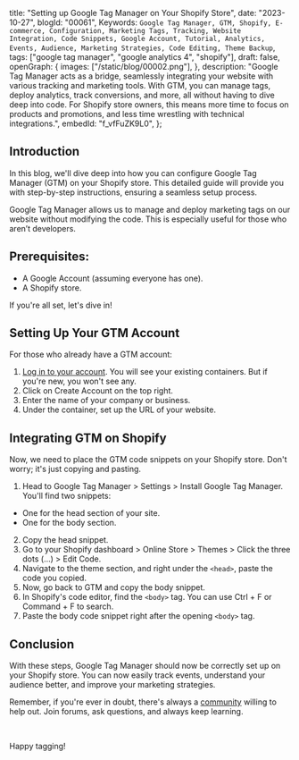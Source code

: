  title: "Setting up Google Tag Manager on Your Shopify Store",
 date: "2023-10-27",
 blogId: "00061",
 Keywords: `Google Tag Manager, GTM, Shopify, E-commerce, Configuration, Marketing Tags, Tracking, Website Integration, Code Snippets, Google Account, Tutorial, Analytics, Events, Audience, Marketing Strategies, Code Editing, Theme Backup`,
 tags: ["google tag manager", "google analytics 4", "shopify"],
 draft: false,
 openGraph: {
  images: ["/static/blog/00002.png"],
 },
 description:
  "Google Tag Manager acts as a bridge, seamlessly integrating your website with various tracking and marketing tools. With GTM, you can manage tags, deploy analytics, track conversions, and more, all without having to dive deep into code. For Shopify store owners, this means more time to focus on products and promotions, and less time wrestling with technical integrations.",
 embedId: "f_vfFuZK9L0",
};

<BlogHeader metadata={metadata} />

## Introduction

In this blog, we'll dive deep into how you
can configure Google Tag Manager (GTM) on your Shopify store. This detailed guide
will provide you with step-by-step instructions, ensuring a seamless setup process.

<YoutubeEmbed embedId={metadata.embedId} />

Google Tag Manager allows us to manage and deploy marketing tags on our website without modifying the code. This is especially useful for those who aren’t developers.

## Prerequisites:

- A Google Account (assuming everyone has one).
- A Shopify store.

If you're all set, let's dive in!

## Setting Up Your GTM Account

For those who already have a GTM account:

1. [Log in to your account](https://tagmanager.google.com). You will see your existing containers. But if you're new, you won't see any.
2. Click on Create Account on the top right.
3. Enter the name of your company or business.
4. Under the container, set up the URL of your website.

<Note
 title='Tip'
 content="It's best to use one GTM container per business. If you have multiple
 domains for the same business, use one container."
/>
## Integrating GTM on Shopify

Now, we need to place the GTM code snippets on your Shopify store. Don't worry; it's just copying and pasting.

1. Head to Google Tag Manager > Settings > Install Google Tag Manager. You'll find two snippets:

<div className="pl-4">

- One for the head section of your site.
- One for the body section.

</div>

2. Copy the head snippet.
3. Go to your Shopify dashboard > Online Store > Themes > Click the three dots (…) > Edit Code.
4. Navigate to the theme section, and right under the `<head>`, paste the code you copied.
5. Now, go back to GTM and copy the body snippet.
6. In Shopify's code editor, find the `<body>` tag. You can use Ctrl + F or Command + F to search.
7. Paste the body code snippet right after the opening `<body>` tag.

<Note
 title='Note'
 content="It's a good practice to make a duplicate (backup) of your theme before editing its code. This ensures you have a fallback in case of any mistakes."
/>

## Conclusion

With these steps, Google Tag Manager should now be correctly set up on your Shopify store. You can now easily track events, understand your audience better, and improve your marketing strategies.

Remember, if you're ever in doubt, there's always a [community](/newsletter) willing to help out. Join forums, ask questions, and always keep learning.

<br />

Happy tagging!
